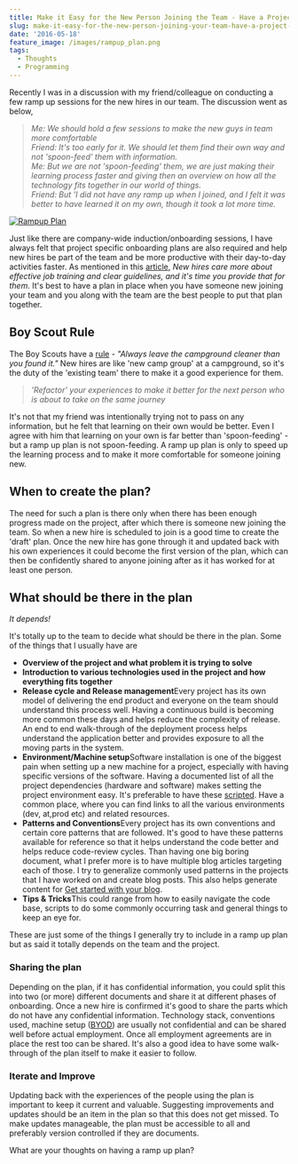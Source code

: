 ```yaml
---
title: Make it Easy for the New Person Joining the Team - Have a Project Ramp up Plan
slug: make-it-easy-for-the-new-person-joining-your-team-have-a-project-ramp-up-plan
date: '2016-05-18'
feature_image: /images/rampup_plan.png
tags:
  - Thoughts
  - Programming
---
```

Recently I was in a discussion with my friend/colleague on conducting a few ramp up sessions for the new hires in our team. The discussion went as below,

> _Me: We should hold a few sessions to make the new guys in team more comfortable_  
> _Friend: It's too early for it. We should let them find their own way and not 'spoon-feed' them with information._  
> _Me: But we are not 'spoon-feeding' them, we are just making their learning process faster and giving then an overview on how all the technology fits together in our world of things._  
> _Friend: But 'I did not have any ramp up when I joined, and I felt it was better to have learned it on my own, though it took a lot more time._

[![Rampup Plan](/images/rampup_plan.png)](http://www.mindtickle.com/wp-content/uploads/2014/02/new_employee_orientation_business_strategy_research.png)

Just like there are company-wide induction/onboarding sessions, I have always felt that project specific onboarding plans are also required and help new hires be part of the team and be more productive with their day-to-day activities faster. As mentioned in this [article](http://www.fastcompany.com/3029820/work-smart/infographic-the-real-ways-to-hold-on-to-new-hires/3), _New hires care more about effective job training and clear guidelines, and it's time you provide that for them._ It's best to have a plan in place when you have someone new joining your team and you along with the team are the best people to put that plan together.

## Boy Scout Rule

The Boy Scouts have a [rule](http://programmer.97things.oreilly.com/wiki/index.php/The_Boy_Scout_Rule) - _"Always leave the campground cleaner than you found it."_ New hires are like 'new camp group' at a campground, so it's the duty of the 'existing team' there to make it a good experience for them.

> _'Refactor' your experiences to make it better for the next person who is about to take on the same journey_

It's not that my friend was intentionally trying not to pass on any information, but he felt that learning on their own would be better. Even I agree with him that learning on your own is far better than 'spoon-feeding' - but a ramp up plan is not spoon-feeding. A ramp up plan is only to speed up the learning process and to make it more comfortable for someone joining new.

## When to create the plan?

The need for such a plan is there only when there has been enough progress made on the project, after which there is someone new joining the team. So when a new hire is scheduled to join is a good time to create the 'draft' plan. Once the new hire has gone through it and updated back with his own experiences it could become the first version of the plan, which can then be confidently shared to anyone joining after as it has worked for at least one person.

## What should be there in the plan

_It depends!_

It's totally up to the team to decide what should be there in the plan. Some of the things that I usually have are

-   **Overview of the project and what problem it is trying to solve**
-   **Introduction to various technologies used in the project and how everything fits together**
-   **Release cycle and Release management**Every project has its own model of delivering the end product and everyone on the team should understand this process well. Having a continuous build is becoming more common these days and helps reduce the complexity of release. An end to end walk-through of the deployment process helps understand the application better and provides exposure to all the moving parts in the system.
-   **Environment/Machine setup**Software installation is one of the biggest pain when setting up a new machine for a project, especially with having specific versions of the software. Having a documented list of all the project dependencies (hardware and software) makes setting the project environment easy. It's preferable to have these [scripted](https://chocolatey.org/). Have a common place, where you can find links to all the various environments (dev, at,prod etc) and related resources.
-   **Patterns and Conventions**Every project has its own conventions and certain core patterns that are followed. It's good to have these patterns available for reference so that it helps understand the code better and helps reduce code-review cycles. Than having one big boring document, what I prefer more is to have multiple blog articles targeting each of those. I try to generalize commonly used patterns in the projects that I have worked on and create blog posts. This also helps generate content for [Get started with your blog](/blog/get-started-with-your-blog/).
-   **Tips & Tricks**This could range from how to easily navigate the code base, scripts to do some commonly occurring task and general things to keep an eye for.

These are just some of the things I generally try to include in a ramp up plan but as said it totally depends on the team and the project.

### Sharing the plan

Depending on the plan, if it has confidential information, you could split this into two (or more) different documents and share it at different phases of onboarding. Once a new hire is confirmed it's good to share the parts which do not have any confidential information. Technology stack, conventions used, machine setup ([BYOD](https://en.wikipedia.org/wiki/Bring_your_own_device)) are usually not confidential and can be shared well before actual employment. Once all employment agreements are in place the rest too can be shared. It's also a good idea to have some walk-through of the plan itself to make it easier to follow.

### Iterate and Improve

Updating back with the experiences of the people using the plan is important to keep it current and valuable. Suggesting improvements and updates should be an item in the plan so that this does not get missed. To make updates manageable, the plan must be accessible to all and preferably version controlled if they are documents.

What are your thoughts on having a ramp up plan?
